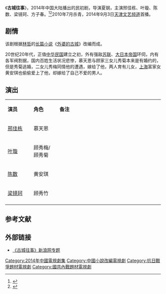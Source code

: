 {{电视节目信息框
| 名称      = 古城往事
| 英文名称  = ''{{lang|en|The Ancient City of the Past}}''
| 图片      = The Ancient City of the Past poster.jpg
| 图说      = 海报
| 分类      = 民初剧
| 原创者    = 林哲《外婆的古城》
| 导演      = [[夏钢|夏钢]]
| 监制      = 
| 出品人    = 
| 编剧      =  
| 制作人    = 
| 摄影      = 
| 演出      = 邢佳栋<br>叶璇<br>陈数<br>梁镜珂<br>方子春
| 配音      =
| 旁白      = 
| 主题曲    = 
| 片尾曲    = 
| 插曲      = 
| 地区      = {{CHNML}}
| 语言      = 普通话
| 集数      = 32集
| 每集长    = 45分钟
| 制作公司 = 江苏嘉仕文化投资有限公司、弘基世纪（北京）文化传媒有限公司
| 首播地区 = {{CHNML}}
| 电视网   = [[天津电视台|天津文艺频道]]
| 开始     = 2014年9月3日
| 结束     = 9月12日
| 先于     = 
| 后于     = 
| 相关剧集 = 
| 官方网站 = 
}}
《'''古城往事'''》，2014年中国大陆播出的民初剧，导演夏钢，主演邢佳栋、叶璇、陈数、梁镜珂、方子春。<ref>{{cite web |url=http://yule.sohu.com/20140901/n403949451.shtml |title=《古城往事》天津见面会 邢佳栋袭吻叶璇 |date=2014-09-01 |accessdate=2014-09-25 |work=搜狐 |archive-date=2019-07-27 |archive-url=https://web.archive.org/web/20190727224550/http://yule.sohu.com/20140901/n403949451.shtml |dead-url=no }}</ref><ref>{{cite web |url=http://www.dzwww.com/yule/yulezhuanti/mtcbg/201409/t20140909_9761204.htm |title=邢佳栋领衔《古城往事》 医生形象温文尔雅 |date=2014-09-09 |accessdate=2014-09-25 |work=大众网 |archive-date=2014-10-06 |archive-url=https://web.archive.org/web/20141006123903/http://www.dzwww.com/yule/yulezhuanti/mtcbg/201409/t20140909_9761204.htm |dead-url=no }}</ref>2010年7月杀青，2014年9月3日[[天津电视台|天津文艺频道]]首播。

==剧情==
该剧根据[[林哲|林哲]]的[[长篇小说|长篇小说]]《[[外婆的古城|外婆的古城]]》改编而成。

20世纪20年代，正值[[中華民國|中华民国]]建立之初，外有强敌[[苏联|苏联]]、[[大日本帝国|大日本帝国]]环伺，内有各军阀割据，国内百姓生活状况悲惨，慕天恩与顾家三女儿秀菊本来是有婚约的，但是秀菊逃婚，二女儿秀梅同情他的遭遇，嫁给了他，两人育有儿女，[[上海市_(中華民國)|上海]]富家女黄安琪也偷偷爱上了他，却嫁给了自己不爱的男人。

== 演出 ==
{|class="wikitable " width="60%"
|- style="background:cornflowerblue; color:white" align=center
|style="width:10%"|'''演员'''||style="width:10%"|'''角色'''||style="width:40%"|'''备注'''
|-
| [[邢佳栋|邢佳栋]] || 慕天恩 || 
|-
| [[叶璇|叶璇]] || 顾秀梅/顾秀菊 || 
|- 
| [[陈数|陈数]] || 黄安琪 || 
|- 
| [[梁镜珂|梁镜珂]] || 顾秀竹 || 
|-
|}

== 参考文献 ==
{{reflist}}

== 外部链接 ==
*[http://ent.sina.com.cn/f/v/gucwsi/ 《古城往事》新浪网专题]{{Wayback|url=http://ent.sina.com.cn/f/v/gucwsi/ |date=20201105013042 }}

{{2014年中國大陸古裝/民初電視劇}}

{{DEFAULTSORT:Gu古}}
[[Category:2014年中國電視劇集|Category:2014年中國電視劇集]]
[[Category:中國小說改編電視劇|Category:中國小說改編電視劇]]
[[Category:抗日戰爭題材電視劇|Category:抗日戰爭題材電視劇]]
[[Category:國共內戰題材電視劇|Category:國共內戰題材電視劇]]